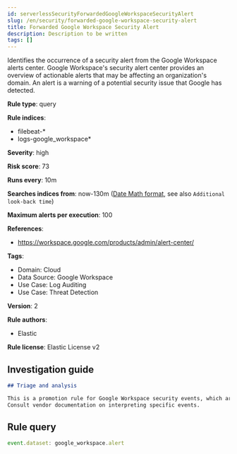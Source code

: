 ```yaml
---
id: serverlessSecurityForwardedGoogleWorkspaceSecurityAlert
slug: /en/security/forwarded-google-workspace-security-alert
title: Forwarded Google Workspace Security Alert
description: Description to be written
tags: []
---
```


<div id="forwarded-google-workspace-security-alert"></div>

Identifies the occurrence of a security alert from the Google Workspace alerts center. Google Workspace's security alert center provides an overview of actionable alerts that may be affecting an organization's domain. An alert is a warning of a potential security issue that Google has detected.

**Rule type**: query

**Rule indices**: 

* filebeat-*
* logs-google_workspace*

**Severity**: high

**Risk score**: 73

**Runs every**: 10m

**Searches indices from**: now-130m ([Date Math format](((ref))/common-options.html#date-math), see also <DocLink id="serverlessSecurityRulesUiCreate" section="set-the-rules-schedule">`Additional look-back time`</DocLink>)

**Maximum alerts per execution**: 100

**References**: 

* https://workspace.google.com/products/admin/alert-center/

**Tags**: 

* Domain: Cloud
* Data Source: Google Workspace
* Use Case: Log Auditing
* Use Case: Threat Detection

**Version**: 2

**Rule authors**: 

* Elastic

**Rule license**: Elastic License v2

## Investigation guide

```markdown
## Triage and analysis

This is a promotion rule for Google Workspace security events, which are alertable events per the vendor.
Consult vendor documentation on interpreting specific events.
```

## Rule query

```js
event.dataset: google_workspace.alert

```
